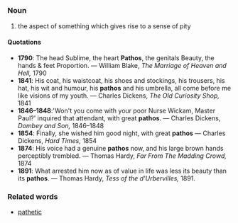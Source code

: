 =={{en}}==
===Noun===
# the aspect of something which gives rise to a sense of pity

====Quotations====
*'''1790''': The head Sublime, the heart '''Pathos''', the genitals Beauty, the hands & feet Proportion. &mdash; William Blake, ''The Marriage of Heaven and Hell,'' 1790
*'''1841''': His coat, his waistcoat, his shoes and stockings, his trousers, his hat, his wit and humour, his '''pathos''' and his umbrella, all come before me like visions of my youth. &mdash; Charles Dickens, ''The Old Curiosity Shop,'' 1841
*'''1846&ndash;1848''':'Won't you come with your poor Nurse Wickam, Master Paul?' inquired that attendant, with great '''pathos'''. &mdash; Charles Dickens, ''Dombey and Son,'' 1846&ndash;1848
*'''1854''': Finally, she wished him good night, with great '''pathos''' &mdash; Charles Dickens, ''Hard Times,'' 1854
*'''1874''': His voice had a genuine '''pathos''' now, and his large brown hands perceptibly trembled. &mdash; Thomas Hardy, ''Far From The Madding Crowd,'' 1874
*'''1891''': What arrested him now as of value in life was less its beauty than its '''pathos'''. &mdash; Thomas Hardy, ''Tess of the d'Urbervilles,'' 1891.


===Related words===
*[[pathetic]]